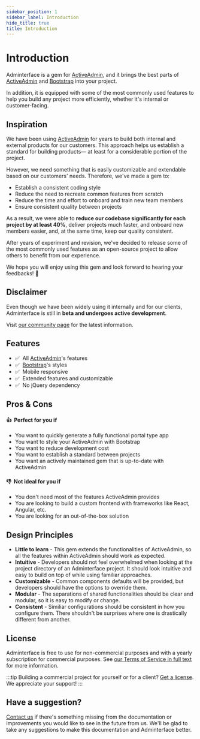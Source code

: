 ```yaml
---
sidebar_position: 1
sidebar_label: Introduction
hide_title: true
title: Introduction
---
```


# Introduction
Adminterface is a gem for [ActiveAdmin], and it brings the best parts of [ActiveAdmin] and [Bootstrap] into your project.

In addition, it is equipped with some of the most commonly used features to help you build any project more efficiently, whether it's internal or customer-facing.

## Inspiration
We have been using [ActiveAdmin] for years to build both internal and external products for our customers. This approach helps us establish a standard for building products— at least for a considerable portion of the project.

However, we need something that is easily customizable and extendable based on our customers' needs. Therefore, we've made a gem to:

- Establish a consistent coding style
- Reduce the need to recreate common features from scratch
- Reduce the time and effort to onboard and train new team members
- Ensure consistent quality between projects

As a result, we were able to **reduce our codebase significantly for each project by at least 40%**, deliver projects much faster, and onboard new members easier, and, at the same time, keep our quality consistent.

After years of experiment and revision, we've decided to release some of the most commonly used features as an open-source project to allow others to benefit from our experience.

We hope you will enjoy using this gem and look forward to hearing your feedbacks! 🙌

## Disclaimer
Even though we have been widely using it internally and for our clients, Adminterface is still in **beta and undergoes active development**.

Visit [our community page][Community] for the latest information.

## Features
- ✅&nbsp; All [ActiveAdmin]'s features
- ✅&nbsp; [Bootstrap]'s styles
- ✅&nbsp; Mobile responsive
- ✅&nbsp; Extended features and customizable
- ✅&nbsp; No jQuery dependency

## Pros & Cons

#### 👍&nbsp; Perfect for you if
- You want to quickly generate a fully functional portal type app
- You want to style your ActiveAdmin with Bootstrap
- You want to reduce development cost
- You want to establish a standard between projects
- You want an actively maintained gem that is up-to-date with ActiveAdmin

#### 👎&nbsp; Not ideal for you if
- You don't need most of the features ActiveAdmin provides
- You are looking to build a custom frontend with frameworks like React, Angular, etc.
- You are looking for an out-of-the-box solution

## Design Principles
- **Little to learn** - This gem extends the functionalities of ActiveAdmin, so all the features within ActiveAdmin should work as expected.
- **Intuitive** - Developers should not feel overwhelmed when looking at the project directory of an Adminterface project. It should look intuitive and easy to build on top of while using familiar approaches.
- **Customizable** - Common components defaults will be provided, but developers should have the options to override them.
- **Modular** - The separations of shared functionalities should be clear and modular, so it is easy to modify or change.
- **Consistent** - Similiar configurations should be consistent in how you configure them. There shouldn't be surprises where one is drastically different from another.

## License
Adminterface is free to use for non-commercial purposes and with a yearly subscription for commercial purposes. See [our Terms of Service in full text][Terms of Service] for more information.

:::tip
Building a commercial project for yourself or for a client? [Get a license](/pricing). We appreciate your support!
:::

## Have a suggestion?
[Contact us] if there's something missing from the documentation or improvements you would like to see in the future from us. We'll be glad to take any suggestions to make this documentation and Adminterface better.

[ActiveAdmin]: https://activeadmin.info/
[Bootstrap]: https://getbootstrap.com/docs/5.0/
[Community]: /community/support
[Contact us]: /community/support
[Terms of Service]: /docs/terms